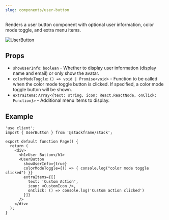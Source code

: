 ```yaml
---
slug: components/user-button
---
```


Renders a user button component with optional user information, color mode toggle, and extra menu items.

![UserButton](../imgs/user-button.png)

## Props

- `showUserInfo`: `boolean` - Whether to display user information (display name and email) or only show the avatar.
- `colorModeToggle`: `() => void | Promise<void>` - Function to be called when the color mode toggle button is clicked. If specified, a color mode toggle button will be shown.
- `extraItems`: `Array<{text: string, icon: React.ReactNode, onClick: Function}>` - Additional menu items to display.

## Example

```tsx
'use client';
import { UserButton } from '@stackframe/stack';

export default function Page() {
  return (
    <div>
      <h1>User Button</h1>
      <UserButton
        showUserInfo={true}
        colorModeToggle={() => { console.log("color mode toggle clicked") }}
        extraItems={[{
          text: 'Custom Action',
          icon: <CustomIcon />,
          onClick: () => console.log('Custom action clicked')
        }]}
      />
    </div>
  );
}
```